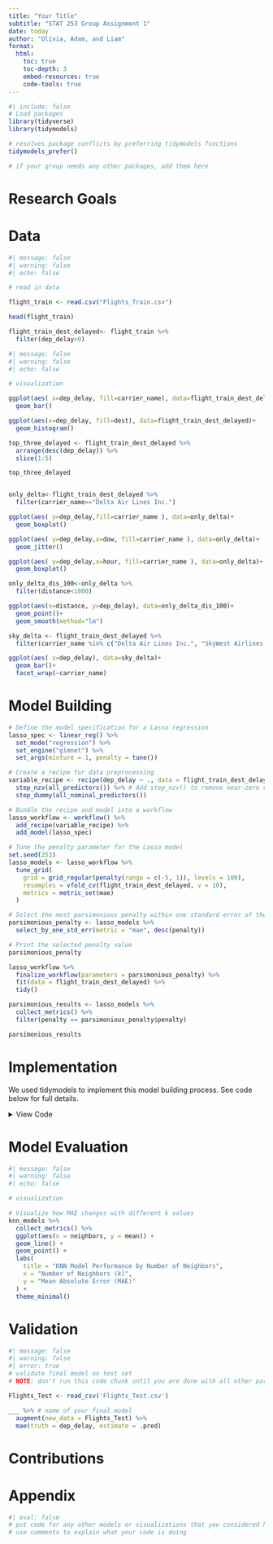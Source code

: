 ```yaml
---
title: "Your Title"
subtitle: "STAT 253 Group Assignment 1"
date: today
author: "Olivia, Adam, and Liam"
format:
  html:
    toc: true
    toc-depth: 3
    embed-resources: true
    code-tools: true
---
```




<!-- Your report should follow the format specified in the Group Assignment 1 Instructions. Please review that document carefully! -->





```r
#| include: false
# Load packages
library(tidyverse)
library(tidymodels)

# resolves package conflicts by preferring tidymodels functions
tidymodels_prefer() 

# if your group needs any other packages, add them here

```





# Research Goals




# Data

```r
#| message: false
#| warning: false
#| echo: false

# read in data

flight_train <- read.csv("Flights_Train.csv") 

head(flight_train)

```

```r
flight_train_dest_delayed<- flight_train %>% 
  filter(dep_delay>0)
```

```r
#| message: false
#| warning: false
#| echo: false

# visualization

ggplot(aes( x=dep_delay, fill=carrier_name), data=flight_train_dest_delayed)+
  geom_bar()
```

```r
ggplot(aes(x=dep_delay, fill=dest), data=flight_train_dest_delayed)+
  geom_histogram()
```


```r
top_three_delayed <- flight_train_dest_delayed %>%
  arrange(desc(dep_delay)) %>%
  slice(1:5)

top_three_delayed


only_delta<-flight_train_dest_delayed %>% 
  filter(carrier_name=="Delta Air Lines Inc.")
```

```r
ggplot(aes( y=dep_delay,fill=carrier_name ), data=only_delta)+
  geom_boxplot()

```

```r
ggplot(aes( y=dep_delay,x=dow, fill=carrier_name ), data=only_delta)+
  geom_jitter()
```
```r
ggplot(aes( y=dep_delay,x=hour, fill=carrier_name ), data=only_delta)+
  geom_boxplot()
```
```r

only_delta_dis_100<-only_delta %>% 
  filter(distance<1800)

ggplot(aes(x=distance, y=dep_delay), data=only_delta_dis_100)+
  geom_point()+
  geom_smooth(method="lm")
```
```r
sky_delta <- flight_train_dest_delayed %>%
  filter(carrier_name %in% c("Delta Air Lines Inc.", "SkyWest Airlines Inc."))

ggplot(aes( x=dep_delay), data=sky_delta)+
  geom_bar()+
  facet_wrap(~carrier_name)

```


# Model Building

```r
# Define the model specification for a Lasso regression
lasso_spec <- linear_reg() %>%
  set_mode("regression") %>%
  set_engine("glmnet") %>%
  set_args(mixture = 1, penalty = tune())

# Create a recipe for data preprocessing
variable_recipe <- recipe(dep_delay ~ ., data = flight_train_dest_delayed) %>%
  step_nzv(all_predictors()) %>% # Add step_nzv() to remove near-zero variance predictors
  step_dummy(all_nominal_predictors())

# Bundle the recipe and model into a workflow
lasso_workflow <- workflow() %>%
  add_recipe(variable_recipe) %>%
  add_model(lasso_spec)

# Tune the penalty parameter for the Lasso model
set.seed(253)
lasso_models <- lasso_workflow %>%
  tune_grid(
    grid = grid_regular(penalty(range = c(-5, 1)), levels = 100),
    resamples = vfold_cv(flight_train_dest_delayed, v = 10),
    metrics = metric_set(mae)
  )

# Select the most parsimonious penalty within one standard error of the best
parsimonious_penalty <- lasso_models %>%
  select_by_one_std_err(metric = "mae", desc(penalty))

# Print the selected penalty value
parsimonious_penalty

```
```r
lasso_workflow %>% 
  finalize_workflow(parameters = parsimonious_penalty) %>% 
  fit(data = flight_train_dest_delayed) %>% 
  tidy() 
```


```r
parsimonious_results <- lasso_models %>% 
  collect_metrics() %>% 
  filter(penalty == parsimonious_penalty$penalty)

parsimonious_results
```


# Implementation

We used tidymodels to implement this model building process. See code below for full details.

<details>
<summary>View Code</summary>

```r
#| message: false
#| warning: false

# Include all model building code in here.
# Make sure to include comments explaining what your code does.

# Define the model specification for KNN
knn_spec <- nearest_neighbor() %>%
  set_mode("regression") %>%
  set_engine("kknn") %>%
  set_args(neighbors = tune())

# Create a recipe for data preprocessing
knn_recipe <- recipe(dep_delay ~ ., data = flight_train_dest_delayed) %>%
  step_rm(tailnum) %>% # Remove tailnum - too many unique values
  step_nzv(all_predictors()) %>% # Remove near-zero variance predictors
  step_novel(all_nominal_predictors()) %>% # Handle new levels in categorical variables
  step_dummy(all_nominal_predictors()) %>% # Convert categorical to dummy variables
  step_normalize(all_numeric_predictors()) # Standardize numeric predictors (critical for KNN)

# Bundle the recipe and model into a workflow
knn_workflow <- workflow() %>%
  add_recipe(knn_recipe) %>%
  add_model(knn_spec)

# Tune the neighbors parameter for the KNN model
set.seed(253)
knn_models <- knn_workflow %>%
  tune_grid(
    grid = grid_regular(neighbors(range = c(5, 300)), levels = 20), 
    resamples = vfold_cv(flight_train_dest_delayed, v = 5), 
    metrics = metric_set(mae)
  )

# Select the best number of neighbors based on lowest MAE
best_k <- knn_models %>%
  select_best(metric = "mae")

best_k
```

```r
# Fit the final KNN model with optimal k
knn_final_model <- knn_workflow %>% 
  finalize_workflow(parameters = best_k) %>% 
  fit(data = flight_train_dest_delayed)

# View the results
best_k_results <- knn_models %>% 
  collect_metrics() %>% 
  filter(neighbors == best_k$neighbors)

best_k_results
```



</details>



# Model Evaluation

```r
#| message: false
#| warning: false
#| echo: false

# visualization

# Visualize how MAE changes with different k values
knn_models %>%
  collect_metrics() %>%
  ggplot(aes(x = neighbors, y = mean)) +
  geom_line() +
  geom_point() +
  labs(
    title = "KNN Model Performance by Number of Neighbors",
    x = "Number of Neighbors (k)",
    y = "Mean Absolute Error (MAE)"
  ) +
  theme_minimal()


```


# Validation

```r
#| message: false
#| warning: false
#| error: true
# validate final model on test set
# NOTE: don't run this code chunk until you are done with all other parts of your report

Flights_Test <- read_csv('Flights_Test.csv')

___ %>% # name of your final model
  augment(new_data = Flights_Test) %>%
  mae(truth = dep_delay, estimate = .pred)
```




# Contributions




# Appendix

```r
#| eval: false
# put code for any other models or visualizations that you considered here
# use comments to explain what your code is doing
```


